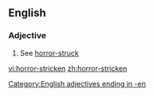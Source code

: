 ==English==

===Adjective===
{{en-adj}}
# See [[horror-struck]]

[[Category:English adjectives ending in -en]]

[[vi:horror-stricken]]
[[zh:horror-stricken]]
